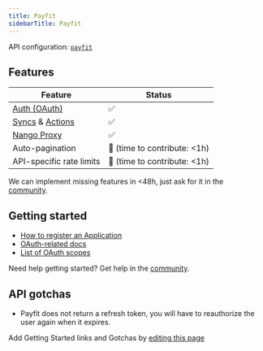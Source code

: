 ```yaml
---
title: Payfit
sidebarTitle: Payfit
---
```


API configuration: [`payfit`](https://nango.dev/providers.yaml)

## Features

| Feature                                                                          | Status                          |
| -------------------------------------------------------------------------------- | ------------------------------- |
| [Auth (OAuth)](/guides/oauth)                                                      | ✅                              |
| [Syncs](/guides/sync) & [Actions](/guides/action)                                                              | ✅                              |
| [Nango Proxy](/guides/proxy)                          | ✅   |
| Auto-pagination                     | 🚫 (time to contribute: &lt;1h) |
| API-specific rate limits | 🚫 (time to contribute: &lt;1h) |

<Tip>We can implement missing features in &lt;48h, just ask for it in the [community](https://nango.dev/slack).</Tip>
## Getting started

-   [How to register an Application](https://developers.payfit.io/docs/quickstart-guide#2%EF%B8%8F%E2%83%A3-become-a-payfit-partner)
-   [OAuth-related docs](https://developers.payfit.io/docs/implementing-the-oauth2-flow)
-   [List of OAuth scopes](https://developers.payfit.io/docs/scopes-2)

<Tip>Need help getting started? Get help in the [community](https://nango.dev/slack).</Tip>

## API gotchas

-   Payfit does not return a refresh token, you will have to reauthorize the user again when it expires.

<Note>Add Getting Started links and Gotchas by [editing this page](https://github.com/nangohq/nango/tree/master/docs-v2/integrations/all/payfit.mdx)</Note>
